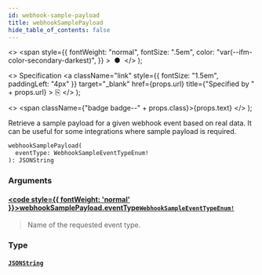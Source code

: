 ```yaml
---
id: webhook-sample-payload
title: webhookSamplePayload
hide_table_of_contents: false
---
```


  <>
    <span
      style={{
        fontWeight: "normal",
        fontSize: ".5em",
        color: "var(--ifm-color-secondary-darkest)",
      }}
    >
      &nbsp;●&nbsp;
    </span>
  </>
);

  <>
    Specification
    <a
      className="link"
      style={{ fontSize: "1.5em", paddingLeft: "4px" }}
      target="\_blank"
      href={props.url}
      title={"Specified by " + props.url}
    >
      ⎘
    </a>
  </>
);

  <>
    <span className={"badge badge--" + props.class}>{props.text}</span>
  </>
);

Retrieve a sample payload for a given webhook event based on real data. It can be useful for some integrations where sample payload is required.

```graphql
webhookSamplePayload(
  eventType: WebhookSampleEventTypeEnum!
): JSONString
```

### Arguments

#### [<code style={{ fontWeight: 'normal' }}>webhookSamplePayload.<b>eventType</b></code>](#)<Bullet />[`WebhookSampleEventTypeEnum!`](../../../storefront/webhooks/enums/webhook-sample-event-type-enum) <Badge class="secondary" text="non-null"/> <Badge class="secondary" text="enum"/>

> Name of the requested event type.

### Type

#### [`JSONString`](../../../storefront/miscellaneous/scalars/jsonstring) <Badge class="secondary" text="scalar"/>

>
